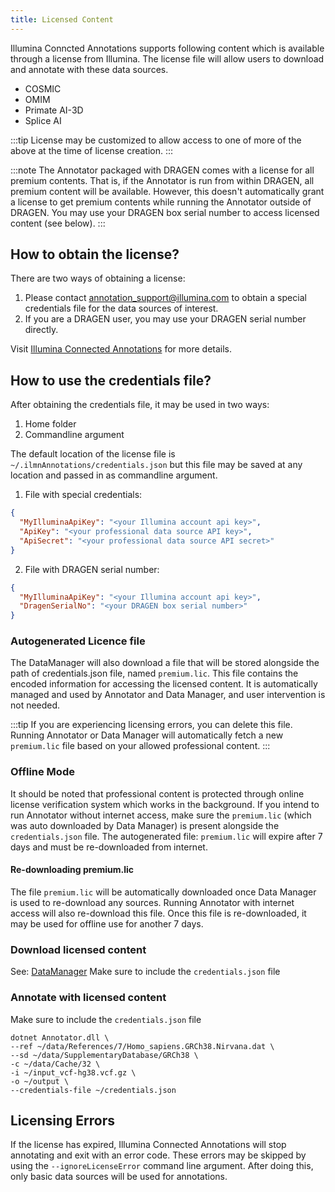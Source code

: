 ```yaml
---
title: Licensed Content
---
```



Illumina Conncted Annotations supports following content which is available through a license from Illumina.
The license file will allow users to download and annotate with these data sources.
* COSMIC
* OMIM
* Primate AI-3D
* Splice AI

:::tip
License may be customized to allow access to one of more of the above at the time of license creation.
:::

:::note
The Annotator packaged with DRAGEN comes with a license for all premium contents.
That is, if the Annotator is run from within DRAGEN, all premium content will be available.
However, this doesn't automatically grant a license to get premium contents while running the Annotator outside of DRAGEN.
You may use your DRAGEN box serial number to access licensed content (see below).
:::

## How to obtain the license?
There are two ways of obtaining a license:
1. Please contact annotation_support@illumina.com to obtain a special credentials file for the data sources of interest.
2. If you are a DRAGEN user, you may use your DRAGEN serial number directly.

Visit [Illumina Connected Annotations](https://developer.illumina.com/illumina-connected-annotations) for more details.

## How to use the credentials file?
After obtaining the credentials file, it may be used in two ways:
1. Home folder
2. Commandline argument

The default location of the license file is `~/.ilmnAnnotations/credentials.json` but this file may be saved at any location and passed in as commandline argument.


1. File with special credentials:
```json {3-4}
{
  "MyIlluminaApiKey": "<your Illumina account api key>",
  "ApiKey": "<your professional data source API key>",
  "ApiSecret": "<your professional data source API secret>"
}
```
2. File with DRAGEN serial number:
```json
{
  "MyIlluminaApiKey": "<your Illumina account api key>",
  "DragenSerialNo": "<your DRAGEN box serial number>"
}
```

### Autogenerated Licence file
The DataManager will also download a file that will be stored alongside the path of credentials.json file, named `premium.lic`.
This file contains the encoded information for accessing the licensed content. It is automatically managed and used by
Annotator and Data Manager, and user intervention is not needed.

:::tip
If you are experiencing licensing errors, you can delete this file. Running Annotator or Data Manager will automatically fetch a new `premium.lic` file based on your allowed professional content.
:::

### Offline Mode
It should be noted that professional content is protected through online license verification system which works in the background.
If you intend to run Annotator without internet access, make sure the `premium.lic` (which was auto downloaded by Data Manager) is present alongside the `credentials.json` file.
The autogenerated file: `premium.lic` will expire after 7 days and must be re-downloaded from internet.

#### Re-downloading premium.lic
The file `premium.lic` will be automatically downloaded once Data Manager is used to re-download any sources.
Running Annotator with internet access will also re-download this file.
Once this file is re-downloaded, it may be used for offline use for another 7 days.

### Download licensed content
See: [DataManager](../utilities/data-manager.mdx)
Make sure to include the `credentials.json` file


### Annotate with licensed content
Make sure to include the `credentials.json` file
```shell {7}
dotnet Annotator.dll \
--ref ~/data/References/7/Homo_sapiens.GRCh38.Nirvana.dat \
--sd ~/data/SupplementaryDatabase/GRCh38 \
-c ~/data/Cache/32 \
-i ~/input_vcf-hg38.vcf.gz \
-o ~/output \
--credentials-file ~/credentials.json
```


## Licensing Errors
If the license has expired, Illumina Connected Annotations will stop annotating and exit with an error code.
These errors may be skipped by using the `--ignoreLicenseError` command line argument.
After doing this, only basic data sources will be used for annotations.